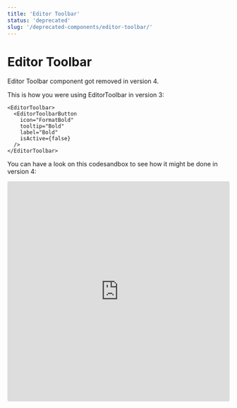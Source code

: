 ```yaml
---
title: 'Editor Toolbar'
status: 'deprecated'
slug: '/deprecated-components/editor-toolbar/'
---
```


# Editor Toolbar

Editor Toolbar component got removed in version 4.

This is how you were using EditorToolbar in version 3:

```tsx static=true
<EditorToolbar>
  <EditorToolbarButton
    icon="FormatBold"
    tooltip="Bold"
    label="Bold"
    isActive={false}
  />
</EditorToolbar>
```

You can have a look on this codesandbox to see how it might be done in version 4:

<iframe
  src="https://codesandbox.io/s/hopeful-worker-ivscb?file=/src/App.js:293-428?autoresize=1&fontsize=14&hidenavigation=1&theme=dark"
  style="width:100%; height:500px; border:0; border-radius: 4px; overflow:hidden;"
  title="EditorToolbar"
  allow="accelerometer; ambient-light-sensor; camera; encrypted-media; geolocation; gyroscope; hid; microphone; midi; payment; usb; vr; xr-spatial-tracking"
  sandbox="allow-forms allow-modals allow-popups allow-presentation allow-same-origin allow-scripts"
></iframe>
